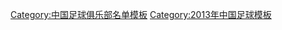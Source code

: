 {{Football squad with groups
 | name      = 2013年中乙分类名单青岛海牛
 | bgcolor   = #ffff00
 | bordercolor = #0000ff
 | textcolor   = #0000ff
 | title=[[青岛海牛足球俱乐部|<span style="color:#0000ff">青岛海牛</span>]] — [[2013年中国足球乙级联赛|<span style="color: #0000ff;">2013年</span>]][[中国足球乙级联赛|<span style="color: #0000ff;">中乙联赛全国总决赛冠军、北区冠军</span>]]
|group1=全年参赛球员
|list1=<div>
{{Football squad2 player|no=1|name=[[于子千]]}}
{{Football squad2 player|no=2|name=[[陈龙 (足球运动员)|陈龙]]}}
{{Football squad2 player|no=3|name=[[刘骁锋]]}}
{{Football squad2 player|no=4|name=[[由元文]]}}
{{Football squad2 player|no=5|name=[[姜文骏]]}}
{{Football squad2 player|no=6|name=[[迟金玉]]}}
{{Football squad2 player|no=7|name=[[李耀悦]]}}
{{Football squad2 player|no=8|name=[[纪超]]}}
{{Football squad2 player|no=9|name=[[韩家宝]]}}
{{Football squad2 player|no=10|name=[[刘清 (足球运动员)|刘清]]}}
{{Football squad2 player|no=11|name=[[薛亚男]]}}
{{Football squad2 player|no=12|name=[[张梦]]}}
{{Football squad2 player|no=13|name=[[段宇]]}}
{{Football squad2 player|no=14|name=[[赖亚轮]]}}
{{Football squad2 player|no=15|name=[[王健]]}}
{{Football squad2 player|no=16|name=[[孙翔]]}}
{{Football squad2 player|no=17|name=[[韩财]]}}
{{Football squad2 player|no=18|name=[[汤格]]}}
{{Football squad2 player|no=19|name=[[帕拉哈提]]}}
{{Football squad2 player|no=20|name=[[屈凯]]}}
{{Football squad2 player|no=21|name=[[于海洋]]}}
{{Football squad2 player|no=22|name=[[刘君 (足球运动员)|刘君]]}}
{{Football squad2 player|no=23|name=[[肖佳杰]]}}
{{Football squad2 player|no=24|name=[[崔玲珑]]}}
{{Football squad2 player|no=25|name=[[刘翼]]}}
{{Football squad2 player|no=26|name=[[罗哓东]]}}
{{Football squad2 player|no=27|name=[[邹骏翔]]}}
{{Football squad2 player|no=33|name=[[王少海]]}}
</div>
|group2=夏季转入球员
|list2=<div>
{{Football squad2 player|no=28|name=[[马兴煜]]}}
{{Football squad2 player|no=29|name=[[李凯]]}}
{{Football squad2 player|no=30|name=[[王選宏]]}}
{{Football squad2 player|no=32|name=[[于贵君]]}}
{{Football squad2 player|no=35|name=[[李民辉]]}}
</div>
|group3=夏季转出球员
|list3=<div>
</div>
|group4=主教练
|list4=[[宿茂臻]]
}}
<noinclude>
{{DEFAULTSORT:Qinghai Hainiu F.C. Squad 2013}}
[[Category:中国足球俱乐部名单模板]]
[[Category:2013年中国足球模板]]
</noinclude>